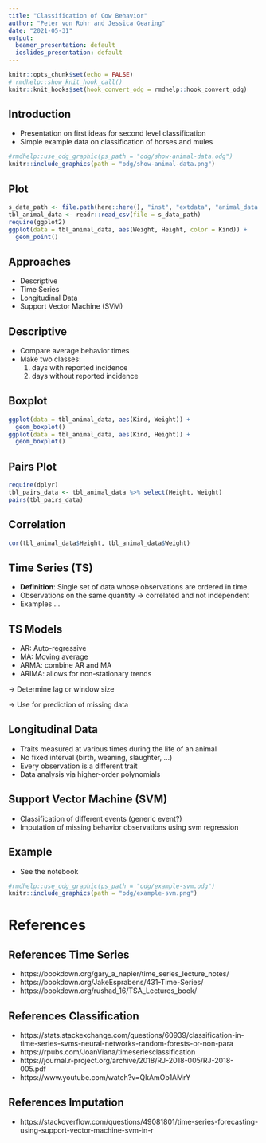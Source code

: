 ```yaml
---
title: "Classification of Cow Behavior"
author: "Peter von Rohr and Jessica Gearing"
date: "2021-05-31"
output:
  beamer_presentation: default
  ioslides_presentation: default
---
```


```r
knitr::opts_chunk$set(echo = FALSE)
# rmdhelp::show_knit_hook_call()
knitr::knit_hooks$set(hook_convert_odg = rmdhelp::hook_convert_odg)
```

## Introduction

- Presentation on first ideas for second level classification
- Simple example data on classification of horses and mules

```r
#rmdhelp::use_odg_graphic(ps_path = "odg/show-animal-data.odg")
knitr::include_graphics(path = "odg/show-animal-data.png")
```


## Plot

```r
s_data_path <- file.path(here::here(), "inst", "extdata", "animal_data.csv")
tbl_animal_data <- readr::read_csv(file = s_data_path)
require(ggplot2)
ggplot(data = tbl_animal_data, aes(Weight, Height, color = Kind)) + 
  geom_point()
```


## Approaches

- Descriptive
- Time Series
- Longitudinal Data
- Support Vector Machine (SVM)


## Descriptive

- Compare average behavior times
- Make two classes: 
    1. days with reported incidence
    2. days without reported incidence
    

## Boxplot

```r
ggplot(data = tbl_animal_data, aes(Kind, Weight)) + 
  geom_boxplot()
ggplot(data = tbl_animal_data, aes(Kind, Height)) + 
  geom_boxplot()
```



## Pairs Plot

```r
require(dplyr)
tbl_pairs_data <- tbl_animal_data %>% select(Height, Weight)
pairs(tbl_pairs_data)
```



## Correlation

```r
cor(tbl_animal_data$Height, tbl_animal_data$Weight)
```



## Time Series (TS)

- __Definition__: Single set of data whose observations are ordered in time. 
- Observations on the same quantity $\rightarrow$ correlated and not independent
- Examples ...


## TS Models

- AR: Auto-regressive
- MA: Moving average
- ARMA: combine AR and MA
- ARIMA: allows for non-stationary trends

$\rightarrow$ Determine lag or window size

$\rightarrow$ Use for prediction of missing data


## Longitudinal Data

- Traits measured at various times during the life of an animal
- No fixed interval (birth, weaning, slaughter, ...)
- Every observation is a different trait
- Data analysis via higher-order polynomials


## Support Vector Machine (SVM)

- Classification of different events (generic event?)
- Imputation of missing behavior observations using svm regression


## Example

- See the notebook

```r
#rmdhelp::use_odg_graphic(ps_path = "odg/example-svm.odg")
knitr::include_graphics(path = "odg/example-svm.png")
```


# References

## References Time Series
- https://bookdown.org/gary_a_napier/time_series_lecture_notes/
- https://bookdown.org/JakeEsprabens/431-Time-Series/
- https://bookdown.org/rushad_16/TSA_Lectures_book/


## References Classification
- https://stats.stackexchange.com/questions/60939/classification-in-time-series-svms-neural-networks-random-forests-or-non-para
- https://rpubs.com/JoanViana/timeseriesclassification
- https://journal.r-project.org/archive/2018/RJ-2018-005/RJ-2018-005.pdf
- https://www.youtube.com/watch?v=QkAmOb1AMrY


## References Imputation
- https://stackoverflow.com/questions/49081801/time-series-forecasting-using-support-vector-machine-svm-in-r  
